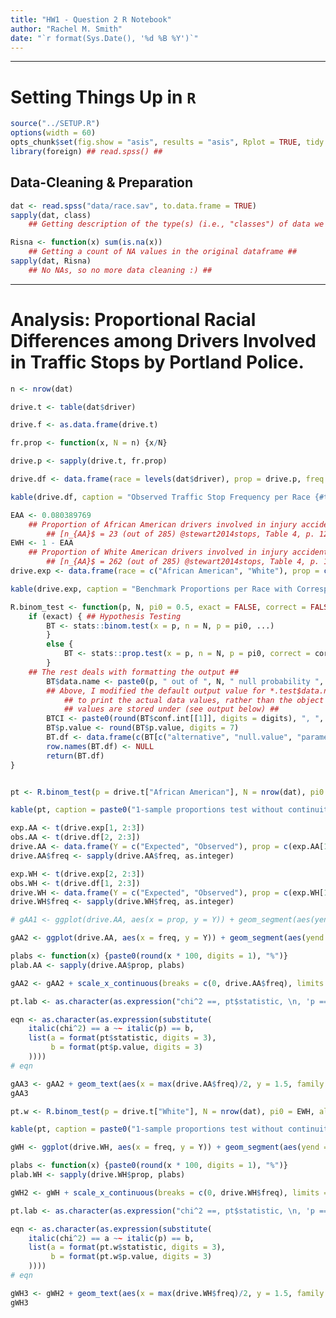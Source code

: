 ```yaml
---
title: "HW1 - Question 2 R Notebook"
author: "Rachel M. Smith"
date: "`r format(Sys.Date(), '%d %B %Y')`"
---
```


-----

# Setting Things Up in `R`

```r
source("../SETUP.R")
options(width = 60)
opts_chunk$set(fig.show = "asis", results = "asis", Rplot = TRUE, tidy = TRUE, fig.path = "graphics/reuters/Rplot_", fig.width = 7, out.width = '0.9\\linewidth', Rplot = TRUE)
library(foreign) ## read.spss() ##

```


## Data-Cleaning \& Preparation

```r
dat <- read.spss("data/race.sav", to.data.frame = TRUE)
sapply(dat, class)
    ## Getting description of the type(s) (i.e., "classes") of data we're dealing with ##

Risna <- function(x) sum(is.na(x))
    ## Getting a count of NA values in the original dataframe ##
sapply(dat, Risna)
    ## No NAs, so no more data cleaning :) ##
```

-----

# Analysis: Proportional Racial Differences among Drivers Involved in Traffic Stops by Portland Police.


```r
n <- nrow(dat)

drive.t <- table(dat$driver)

drive.f <- as.data.frame(drive.t)

fr.prop <- function(x, N = n) {x/N}

drive.p <- sapply(drive.t, fr.prop)

drive.df <- data.frame(race = levels(dat$driver), prop = drive.p, freq = drive.f[, 2], row.names = NULL)
```

```r
kable(drive.df, caption = "Observed Traffic Stop Frequency per Race {#tbl:driveObs}", col.names = c("Driver's Race", "Proportion", "Frequency"), format.args = list(digits = 2))
```

```r
EAA <- 0.080389769
    ## Proportion of African American drivers involved in injury accidents 
        ## [n_{AA}$ = 23 (out of 285) @stewart2014stops, Table 4, p. 12] ##
EWH <- 1 - EAA
    ## Proportion of White American drivers involved in injury accidents ##
        ## [n_{AA}$ = 262 (out of 285) @stewart2014stops, Table 4, p. 12] ##
drive.exp <- data.frame(race = c("African American", "White"), prop = c(EAA, EWH), freq = c(EAA*n, EWH*n))
```

```r
kable(drive.exp, caption = "Benchmark Proportions per Race with Corresponding Expected Frequencies for Traffic Stops Data {#tbl:driveExp}", col.names = c("Drivers' Race", "Benchmark Proportion", "Expected Frequency"), format.args = list(digits = 2))
```

```r
R.binom_test <- function(p, N, pi0 = 0.5, exact = FALSE, correct = FALSE, digits = 2, ...){
    if (exact) { ## Hypothesis Testing
        BT <- stats::binom.test(x = p, n = N, p = pi0, ...)
        }
        else {
            BT <- stats::prop.test(x = p, n = N, p = pi0, correct = correct, ...)
        }
    ## The rest deals with formatting the output ##
        BT$data.name <- paste0(p, " out of ", N, " null probability ", BT$null.value)
        ## Above, I modified the default output value for *.test$data.name
            ## to print the actual data values, rather than the object names the
            ## values are stored under (see output below) ##
        BTCI <- paste0(round(BT$conf.int[[1]], digits = digits), ", ", round(BT$conf.int[[2]], digits = digits))
        BT$p.value <- round(BT$p.value, digits = 7)
        BT.df <- data.frame(c(BT[c("alternative", "null.value", "parameter", "estimate", "statistic", "p.value")], BTCI))
        row.names(BT.df) <- NULL
        return(BT.df)
}


pt <- R.binom_test(p = drive.t["African American"], N = nrow(dat), pi0 = EAA, alternative = "greater")
```

```r
kable(pt, caption = paste0("1-sample proportions test without continuity correction: \\textit{", drive.t['African American'], " out of ", nrow(dat), "} {#tbl:pt}"), col.names = c("$H_{1}$", "$\\pi_{0}$", "$df$", "$p$", "$\\chi_{2}$", "_p-value_", "CI"), format.args = list(digits = 2))
```


```r
exp.AA <- t(drive.exp[1, 2:3])
obs.AA <- t(drive.df[2, 2:3])
drive.AA <- data.frame(Y = c("Expected", "Observed"), prop = c(exp.AA[1], obs.AA[1]), freq = c(exp.AA[2], obs.AA[2]))
drive.AA$freq <- sapply(drive.AA$freq, as.integer)

exp.WH <- t(drive.exp[2, 2:3])
obs.WH <- t(drive.df[1, 2:3])
drive.WH <- data.frame(Y = c("Expected", "Observed"), prop = c(exp.WH[1], obs.WH[1]), freq = c(exp.WH[2], obs.WH[2]))
drive.WH$freq <- sapply(drive.WH$freq, as.integer)

# gAA1 <- ggplot(drive.AA, aes(x = prop, y = Y)) + geom_segment(aes(yend = Y), xend = 0, colour = pal_my[20]) + geom_point(size = 5, aes(colour = Y), alpha = 0.85) + scale_colour_manual(values = pal_my[c(18, 5)], guide = FALSE) + labs(y = "", x = "", title = "Proportion of African American Drivers") + thm_tft(xline = TRUE, yline = TRUE, ptitle = TRUE)

gAA2 <- ggplot(drive.AA, aes(x = freq, y = Y)) + geom_segment(aes(yend = Y), xend = 0, colour = pal_my[20]) + geom_point(size = 5, aes(colour = Y), alpha = 0.85) + scale_colour_manual(values = pal_my[c(18, 5)], guide = FALSE) + labs(y = "", x = "", title = "Frequency of African American Drivers") + thm_tft(xline = TRUE, yline = TRUE, ptitle = TRUE)

plabs <- function(x) {paste0(round(x * 100, digits = 1), "%")}
plab.AA <- sapply(drive.AA$prop, plabs)

gAA2 <- gAA2 + scale_x_continuous(breaks = c(0, drive.AA$freq), limits = c(0, max(drive.AA$freq))) + geom_text(vjust = -1, hjust = 1, stat = 'identity', position = 'identity', colour = pal_my[19], size = rel(4), aes(family = "ETBembo", fontface = "italic", label = paste("p  = ", plab.AA)))

pt.lab <- as.character(as.expression("chi^2 ==, pt$statistic, \n, 'p == ', pt$p.value"))

eqn <- as.character(as.expression(substitute(
    italic(chi^2) == a ~~ italic(p) == b, 
    list(a = format(pt$statistic, digits = 3), 
         b = format(pt$p.value, digits = 3)
    ))))
# eqn

gAA3 <- gAA2 + geom_text(aes(x = max(drive.AA$freq)/2, y = 1.5, family = "serif", label = eqn), parse = TRUE)
gAA3
```

\newpage

```r
pt.w <- R.binom_test(p = drive.t["White"], N = nrow(dat), pi0 = EWH, alternative = "greater")
```

```r
kable(pt, caption = paste0("1-sample proportions test without continuity correction: \\textit{", drive.t['African American'], " out of ", nrow(dat), "} {#tbl:pt}"), col.names = c("$H_{1}$", "$\\pi_{0}$", "$df$", "$p$", "$\\chi_{2}$", "_p-value_", "CI"), format.args = list(digits = 2))
```

```r
gWH <- ggplot(drive.WH, aes(x = freq, y = Y)) + geom_segment(aes(yend = Y), xend = 0, colour = pal_my[20]) + geom_point(size = 5, aes(colour = Y), alpha = 0.85) + scale_colour_manual(values = pal_my[c(18, 16)], guide = FALSE) + labs(y = "", x = "", title = "Frequency of White American Drivers") + thm_tft(xline = TRUE, yline = TRUE, ptitle = TRUE)

plabs <- function(x) {paste0(round(x * 100, digits = 1), "%")}
plab.WH <- sapply(drive.WH$prop, plabs)

gWH2 <- gWH + scale_x_continuous(breaks = c(0, drive.WH$freq), limits = c(0, max(drive.WH$freq))) + geom_text(vjust = -1, hjust = 1, stat = 'identity', position = 'identity', colour = pal_my[19], size = rel(4), aes(family = "ETBembo", fontface = "italic", label = paste("p  = ", plab.WH)))

pt.lab <- as.character(as.expression("chi^2 ==, pt$statistic, \n, 'p == ', pt$p.value"))

eqn <- as.character(as.expression(substitute(
    italic(chi^2) == a ~~ italic(p) == b, 
    list(a = format(pt.w$statistic, digits = 3), 
         b = format(pt.w$p.value, digits = 3)
    ))))
# eqn

gWH3 <- gWH2 + geom_text(aes(x = max(drive.WH$freq)/2, y = 1.5, family = "serif", label = eqn), parse = TRUE)
gWH3
```
